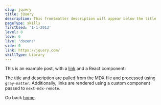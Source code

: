 ```yaml
---
slug: jquery
title: jQuery
description: This frontmatter description will appear below the title
pageType: skills
firstUsed: '1-1-2013'
level: 8
love: 6
live: 'dozens'
side: 0
link: https://jquery.com/
skillType: Library
---
```


This is an example post, with a [link](https://nextjs.org) and a React component:

The title and description are pulled from the MDX file and processed using `gray-matter`. Additionally, links are rendered using a custom component passed to `next-mdx-remote`.

Go back [home](/).

